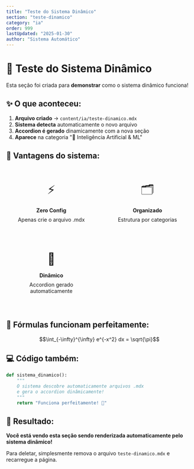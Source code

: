 ```yaml
---
title: "Teste do Sistema Dinâmico"
section: "teste-dinamico"
category: "ia"
order: 999
lastUpdated: "2025-01-30"
author: "Sistema Automático"
---
```


# 🧪 Teste do Sistema Dinâmico

Esta seção foi criada para **demonstrar** como o sistema dinâmico funciona!

## ✨ O que aconteceu:

1. **Arquivo criado** → `content/ia/teste-dinamico.mdx`
2. **Sistema detecta** automaticamente o novo arquivo
3. **Accordion é gerado** dinamicamente com a nova seção
4. **Aparece** na categoria "🤖 Inteligência Artificial & ML"

## 🚀 Vantagens do sistema:

<div style="display: grid; grid-template-columns: repeat(auto-fit, minmax(200px, 1fr)); gap: 1rem; margin: 2rem 0;">
    <div style="background: var(--bg-secondary); padding: 1.5rem; border-radius: 0.5rem; border: 1px solid var(--border); text-align: center;">
        <div style="font-size: 2rem; margin-bottom: 1rem;">⚡</div>
        <strong>Zero Config</strong>
        <p style="margin-top: 0.5rem; color: var(--text-secondary);">Apenas crie o arquivo .mdx</p>
    </div>
    <div style="background: var(--bg-secondary); padding: 1.5rem; border-radius: 0.5rem; border: 1px solid var(--border); text-align: center;">
        <div style="font-size: 2rem; margin-bottom: 1rem;">🗂️</div>
        <strong>Organizado</strong>
        <p style="margin-top: 0.5rem; color: var(--text-secondary);">Estrutura por categorias</p>
    </div>
    <div style="background: var(--bg-secondary); padding: 1.5rem; border-radius: 0.5rem; border: 1px solid var(--border); text-align: center;">
        <div style="font-size: 2rem; margin-bottom: 1rem;">🎯</div>
        <strong>Dinâmico</strong>
        <p style="margin-top: 0.5rem; color: var(--text-secondary);">Accordion gerado automaticamente</p>
    </div>
</div>

## 📐 Fórmulas funcionam perfeitamente:

$$\int_{-\infty}^{\infty} e^{-x^2} dx = \sqrt{\pi}$$

## 💻 Código também:

```python
def sistema_dinamico():
    """
    O sistema descobre automaticamente arquivos .mdx
    e gera o accordion dinâmicamente!
    """
    return "Funciona perfeitamente! 🎉"
```

## 🎊 Resultado:

**Você está vendo esta seção sendo renderizada automaticamente pelo sistema dinâmico!**

Para deletar, simplesmente remova o arquivo `teste-dinamico.mdx` e recarregue a página.